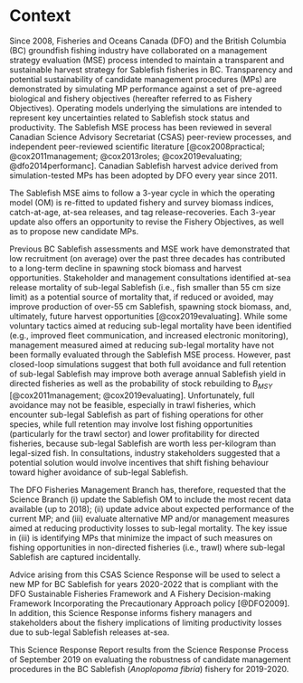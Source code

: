 # Context

Since 2008, Fisheries and Oceans Canada (DFO) and the British Columbia 
(BC) groundfish fishing industry have collaborated on a management 
strategy evaluation (MSE) process intended to maintain a transparent 
and sustainable harvest strategy for Sablefish fisheries in BC. 
Transparency and potential sustainability of candidate management 
procedures (MPs) are demonstrated by simulating MP performance 
against a set of pre-agreed biological and fishery objectives (hereafter referred to as Fishery Objectives). Operating models underlying the simulations are intended to represent 
key uncertainties related to Sablefish stock status and productivity. 
The Sablefish MSE process has been reviewed in several Canadian 
Science Advisory Secretariat (CSAS) peer-review processes, and independent peer-reviewed 
scientific literature [@cox2008practical;
@cox2011management; @cox2013roles; @cox2019evaluating; 
@dfo2014performanc]. Canadian Sablefish harvest advice derived
from simulation-tested MPs has been adopted by DFO every year since 2011.

The Sablefish MSE aims to follow a 3-year cycle in which the 
operating model (OM) is re-fitted to updated fishery and survey 
biomass indices, catch-at-age, at-sea releases, and tag 
release-recoveries. Each 3-year update also offers an opportunity 
to revise the Fishery Objectives, as well as to 
propose new candidate MPs. 

Previous BC Sablefish assessments and MSE work have demonstrated that 
low recruitment (on average) over the past three decades has 
contributed to a long-term decline in spawning stock biomass 
and harvest opportunities. Stakeholder and management 
consultations identified at-sea release mortality of 
sub-legal Sablefish (i.e., fish smaller than 55 cm size limit) 
as a potential source of mortality that, if reduced or avoided, 
may improve production of over-55 cm Sablefish, spawning stock 
biomass, and, ultimately, future harvest opportunities 
[@cox2019evaluating]. While some voluntary tactics 
aimed at reducing sub-legal mortality have been identified 
(e.g., improved fleet communication, and increased electronic monitoring), management 
measured aimed at reducing sub-legal mortality have not been 
formally evaluated through the Sablefish MSE process. However, 
past closed-loop simulations suggest that both full avoidance and 
full retention of sub-legal Sablefish may improve both average 
annual Sablefish yield in directed fisheries as well as the 
probability of stock rebuilding to $B_{MSY}$ [@cox2011management; 
@cox2019evaluating]. Unfortunately, full avoidance may not 
be feasible, especially in trawl fisheries, which encounter 
sub-legal Sablefish as part of fishing operations for other 
species, while full retention may involve lost fishing 
opportunities (particularly for the trawl sector) and 
lower profitability for directed fisheries, because sub-legal 
Sablefish are worth less per-kilogram than legal-sized fish. 
In consultations, industry stakeholders suggested that 
a potential solution would involve incentives that shift fishing 
behaviour toward higher avoidance of sub-legal Sablefish.

The DFO Fisheries Management Branch has, therefore, requested that 
the Science Branch (i) update the Sablefish OM to 
include the most recent data available (up to 2018); (ii) update 
advice about expected performance of the current MP; and 
(iii) evaluate alternative MP and/or management measures aimed at 
reducing productivity losses to sub-legal mortality. The key issue 
in (iii) is identifying MPs that minimize the impact of such measures 
on fishing opportunities in non-directed fisheries (i.e., trawl) 
where sub-legal Sablefish are captured incidentally.

Advice arising from this CSAS Science 
Response will be used to select a new MP for BC Sablefish for years 
2020-2022 that is compliant with the DFO Sustainable Fisheries Framework 
and A Fishery Decision-making Framework Incorporating the Precautionary 
Approach policy [@DFO2009]. In addition, this Science Response informs 
fishery managers and stakeholders about the fishery implications of limiting 
productivity losses due to sub-legal Sablefish releases at-sea. 

This Science Response Report results from the Science Response Process of 
September 2019 on evaluating the robustness of candidate management procedures 
in the BC Sablefish (*Anoplopoma fibria*) fishery for 2019-2020.
